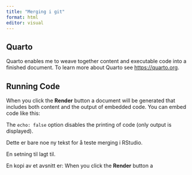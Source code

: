 ```yaml
---
title: "Merging i git"
format: html
editor: visual
---
```


## Quarto

Quarto enables me to weave together content and executable code into a finished document.
To learn more about Quarto see <https://quarto.org>.

## Running Code

When you click the **Render** button a document will be generated that includes both content and the output of embedded code.
You can embed code like this:

The `echo: false` option disables the printing of code (only output is displayed).

Dette er bare noe ny tekst for å teste merging i RStudio.

En setning til lagt til.

En kopi av et avsnitt er: When you click the **Render** button a 


